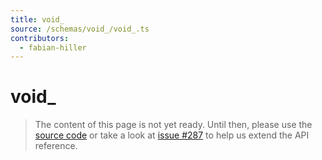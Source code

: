 ```yaml
---
title: void_
source: /schemas/void_/void_.ts
contributors:
  - fabian-hiller
---
```


# void\_

> The content of this page is not yet ready. Until then, please use the [source code](https://github.com/fabian-hiller/valibot/blob/main/library/src/schemas/void/void.ts) or take a look at [issue #287](https://github.com/fabian-hiller/valibot/issues/287) to help us extend the API reference.
